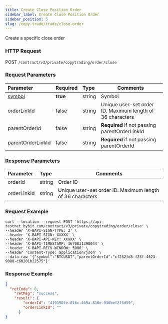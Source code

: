 ```yaml
---
title: Create Close Position Order
sidebar_label: Create Close Position Order
sidebar_position: 5
slug: /copy-trade/trade/close-order
---
```


Create a specific close order

### HTTP Request
POST `/contract/v3/private/copytrading/order/close`

### Request Parameters
| Parameter | Required | Type | Comments|
|:----- |:-------|:-----|------ |
|[symbol](../enum#symbol) |**true** |string |Symbol |
|orderLinkId |false |string |Unique user-set order ID. Maximum length of 36 characters  |
|parentOrderId |false |string |**Required** if not passing parentOrderLinkId |
|parentOrderLinkId |false |string |**Required** if not passing parentOrderId|

### Response Parameters
| Parameter | Type | Comments|
|:----- |:-----|----- |
|orderId |string |Order ID |
|orderLinkId |string |Unique user-set order ID. Maximum length of 36 characters |

### Request Example

```http
curl --location --request POST 'https://api-testnet.bybit.com/contract/v3/private/copytrading/order/close' \
--header 'X-BAPI-SIGN-TYPE: 2' \
--header 'X-BAPI-SIGN: XXXXX' \
--header 'X-BAPI-API-KEY: XXXXX' \
--header 'X-BAPI-TIMESTAMP: 1670831398044' \
--header 'X-BAPI-RECV-WINDOW: 5000' \
--header 'Content-Type: application/json' \
--data-raw '{"symbol":"BTCUSDT","parentOrderId":"cf252fd5-f25f-4623-9080-c60201b22575"}'
```

### Response Example

```json
{
  "retCode": 0,
    "retMsg": "success",
    "result": {
        "orderId": "419190fe-016c-469a-810e-936bef2f5d59",
        "orderLinkId": ""
      }
}
```